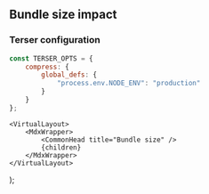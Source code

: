 
## Bundle size impact

<SizesTable />

### Terser configuration

```jsx
const TERSER_OPTS = {
    compress: {
        global_defs: {
            "process.env.NODE_ENV": "production"
        }
    }
};
```

    <VirtualLayout>
        <MdxWrapper>
            <CommonHead title="Bundle size" />
            {children}
        </MdxWrapper>
    </VirtualLayout>
);

